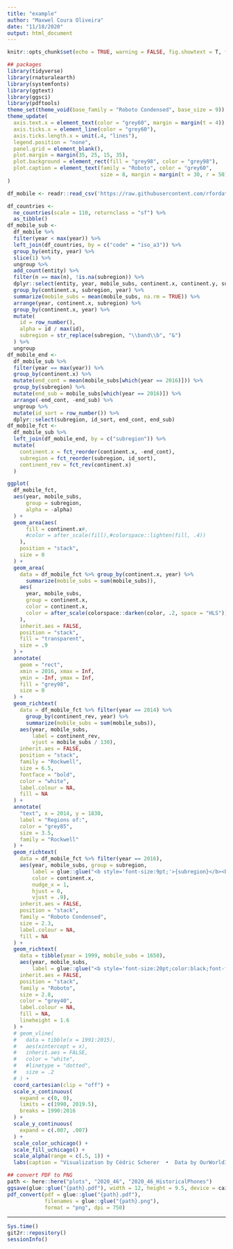 ```yaml
---
title: "example"
author: "Maxwel Coura Oliveira"
date: "11/18/2020"
output: html_document
---
```



```r
knitr::opts_chunk$set(echo = TRUE, warning = FALSE, fig.showtext = T, fig.retina = 1)
```

```r
## packages
library(tidyverse)
library(rnaturalearth)
library(systemfonts)
library(ggtext)
library(ggsci)
library(pdftools)
theme_set(theme_void(base_family = "Roboto Condensed", base_size = 9))
theme_update(
  axis.text.x = element_text(color = "grey60", margin = margin(t = 4)),
  axis.ticks.x = element_line(color = "grey60"),
  axis.ticks.length.x = unit(.4, "lines"),
  legend.position = "none",
  panel.grid = element_blank(),
  plot.margin = margin(35, 25, 15, 35),
  plot.background = element_rect(fill = "grey98", color = "grey98"),
  plot.caption = element_text(family = "Roboto", color = "grey60", 
                              size = 8, margin = margin(t = 30, r = 50))
)
```

```r
df_mobile <- readr::read_csv('https://raw.githubusercontent.com/rfordatascience/tidytuesday/master/data/2020/2020-11-10/mobile.csv')
```

```r
df_countries <- 
  ne_countries(scale = 110, returnclass = "sf") %>% 
  as_tibble()
df_mobile_sub <-
  df_mobile %>% 
  filter(year < max(year)) %>% 
  left_join(df_countries, by = c("code" = "iso_a3")) %>% 
  group_by(entity, year) %>% 
  slice(1) %>%
  ungroup %>% 
  add_count(entity) %>% 
  filter(n == max(n), !is.na(subregion)) %>% 
  dplyr::select(entity, year, mobile_subs, continent.x, continent.y, subregion, n) %>% 
  group_by(continent.x, subregion, year) %>% 
  summarize(mobile_subs = mean(mobile_subs, na.rm = TRUE)) %>% 
  arrange(year, continent.x, subregion) %>% 
  group_by(continent.x, year) %>% 
  mutate(
    id = row_number(), 
    alpha = id / max(id),
    subregion = str_replace(subregion, "\\band\\b", "&")
  ) %>% 
  ungroup
df_mobile_end <-
  df_mobile_sub %>% 
  filter(year == max(year)) %>% 
  group_by(continent.x) %>% 
  mutate(end_cont = mean(mobile_subs[which(year == 2016)])) %>% 
  group_by(subregion) %>% 
  mutate(end_sub = mobile_subs[which(year == 2016)]) %>% 
  arrange(-end_cont, -end_sub) %>% 
  ungroup %>% 
  mutate(id_sort = row_number()) %>% 
  dplyr::select(subregion, id_sort, end_cont, end_sub)
df_mobile_fct <-
  df_mobile_sub %>% 
  left_join(df_mobile_end, by = c("subregion")) %>% 
  mutate(
    continent.x = fct_reorder(continent.x, -end_cont),
    subregion = fct_reorder(subregion, id_sort),
    continent_rev = fct_rev(continent.x)
  )
```


```r
ggplot(
  df_mobile_fct,
  aes(year, mobile_subs, 
      group = subregion, 
      alpha = -alpha)
  ) +
  geom_area(aes(
      fill = continent.x#,
      #color = after_scale(fill),#colorspace::lighten(fill, .4))
    ),
    position = "stack",
    size = 0
  ) +
  geom_area(
    data = df_mobile_fct %>% group_by(continent.x, year) %>% 
      summarize(mobile_subs = sum(mobile_subs)),
    aes(
      year, mobile_subs,
      group = continent.x,
      color = continent.x,
      color = after_scale(colorspace::darken(color, .2, space = "HLS"))
    ),
    inherit.aes = FALSE,
    position = "stack",
    fill = "transparent",
    size = .9
  ) +
  annotate(
    geom = "rect", 
    xmin = 2016, xmax = Inf, 
    ymin = -Inf, ymax = Inf,
    fill = "grey98",
    size = 0
  ) +
  geom_richtext(
    data = df_mobile_fct %>% filter(year == 2014) %>% 
      group_by(continent_rev, year) %>% 
      summarize(mobile_subs = sum(mobile_subs)),
    aes(year, mobile_subs, 
        label = continent_rev,
        vjust = mobile_subs / 130),
    inherit.aes = FALSE,
    position = "stack",
    family = "Rockwell",
    size = 6.5,
    fontface = "bold",
    color = "white",
    label.colour = NA,
    fill = NA
  ) +
  annotate(
    "text", x = 2014, y = 1830,
    label = "Regions of:",
    color = "grey85",
    size = 3.5,
    family = "Rockwell"
  ) +
  geom_richtext(
    data = df_mobile_fct %>% filter(year == 2016),
    aes(year, mobile_subs, group = subregion,
        label = glue::glue("<b style='font-size:9pt;'>{subregion}</b><br>{round(mobile_subs, 1)} per 100 persons"),
        color = continent.x,
        nudge_x = 1,
        hjust = 0,
        vjust = .9),
    inherit.aes = FALSE,
    position = "stack",
    family = "Roboto Condensed",
    size = 2.3,
    label.colour = NA,
    fill = NA
  ) +
  geom_richtext(
    data = tibble(year = 1999, mobile_subs = 1650),
    aes(year, mobile_subs,
        label = glue::glue("<b style='font-size:20pt;color:black;font-family:rockwell;'>Nowadays, in many regions of the world<br>there are more mobile subscriptions than people</b><br><br><br><span style='font-size:9pt'>In the last decades, the number of mobile devices has grown rapidly across the world.<br>In 2016, in 13 out of 20 regions of the world the number of subscriptions exceeded more than one<br>mobile phone per person, but different countries and regions have had varying rates of adoption.<br><br></span>The stacked area chart shows the **average number of mobile subscriptions per region** over a timperiod of 26 years. Note that<br>consequently the width of all regions together **does not** represent the average number of subscriptions per continent.")),
    inherit.aes = FALSE,
    position = "stack",
    family = "Roboto",
    size = 2.8,
    color = "grey40",
    label.colour = NA,
    fill = NA,
    lineheight = 1.6
  ) +
  # geom_vline(
  #   data = tibble(x = 1991:2015),
  #   aes(xintercept = x), 
  #   inherit.aes = FALSE,
  #   color = "white",
  #   #linetype = "dotted",
  #   size = .2
  # ) +
  coord_cartesian(clip = "off") +
  scale_x_continuous(
    expand = c(0, 0),
    limits = c(1990, 2019.5),
    breaks = 1990:2016
  ) +
  scale_y_continuous(
    expand = c(.007, .007)
  ) +
  scale_color_uchicago() +
  scale_fill_uchicago() +
  scale_alpha(range = c(.5, 1)) +
  labs(caption = "Visualization by Cédric Scherer  •  Data by OurWorldInData.org")
```

```r
## convert PDF to PNG
path <- here::here("plots", "2020_46", "2020_46_HistoricalPhones")
ggsave(glue::glue("{path}.pdf"), width = 12, height = 9.5, device = cairo_pdf)
pdf_convert(pdf = glue::glue("{path}.pdf"), 
            filenames = glue::glue("{path}.png"),
            format = "png", dpi = 750)
```

***

```r
Sys.time()
git2r::repository()
sessionInfo()
```
